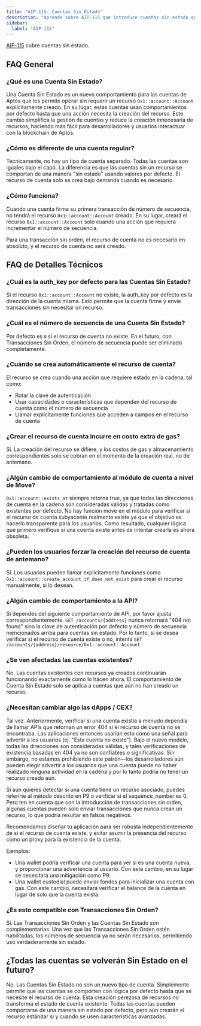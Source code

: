 ```yaml
---
title: "AIP-115: Cuentas Sin Estado"
description: "Aprende sobre AIP-115 que introduce cuentas sin estado que operan sin recursos de cuenta explícitamente creados"
sidebar:
  label: "AIP-115"
---
```


[AIP-115](https://github.com/aptos-foundation/AIPs/blob/main/aips/aip-115.md) cubre
cuentas sin estado.

## FAQ General

### ¿Qué es una Cuenta Sin Estado?

Una Cuenta Sin Estado es un nuevo comportamiento para las cuentas de Aptos que les permite
operar sin requerir un recurso `0x1::account::Account` explícitamente creado.
En su lugar, estas cuentas usan comportamientos por defecto hasta que una acción
necesita la creación del recurso. Este cambio simplifica la gestión de cuentas y reduce
la creación innecesaria de recursos, haciendo más fácil para desarrolladores y usuarios
interactuar con la blockchain de Aptos.

### ¿Cómo es diferente de una cuenta regular?

Técnicamente, no hay un tipo de cuenta separado. Todas las cuentas son iguales bajo
el capó. La diferencia es que las cuentas sin un recurso se comportan de una
manera "sin estado" usando valores por defecto. El recurso de cuenta solo se crea
bajo demanda cuando es necesario.

### ¿Cómo funciona?

Cuando una cuenta firma su primera transacción de número de secuencia, no
tendrá el recurso `0x1::account::Account` creado. En su lugar, creará el
recurso `0x1::account::Account` solo cuando una acción que requiera
incrementar el número de secuencia.

Para una transacción sin orden, el recurso de cuenta no es necesario en absoluto, y el
recurso de cuenta no será creado.

## FAQ de Detalles Técnicos

### ¿Cuál es la auth\_key por defecto para las Cuentas Sin Estado?

Si el recurso `0x1::account::Account` no existe, la auth\_key por defecto es
la dirección de la cuenta misma. Esto permite que la cuenta firme y envíe
transacciones sin necesitar un recurso.

### ¿Cuál es el número de secuencia de una Cuenta Sin Estado?

Por defecto es `0` si el recurso de cuenta no existe. En el futuro, con
Transacciones Sin Orden, el número de secuencia puede ser eliminado completamente.

### ¿Cuándo se crea automáticamente el recurso de cuenta?

El recurso se crea cuando una acción que requiere estado en la cadena, tal como:

- Rotar la clave de autenticación
- Usar capacidades o características que dependen del recurso de cuenta como el número de secuencia
- Llamar explícitamente funciones que acceden a campos en el recurso de cuenta

### ¿Crear el recurso de cuenta incurre en costo extra de gas?

Sí. La creación del recurso se difiere, y los costos de gas y almacenamiento correspondientes
solo se cobran en el momento de la creación real, no de antemano.

### ¿Algún cambio de comportamiento al módulo de cuenta a nivel de Move?

`0x1::account::exists_at` siempre retorna true, ya que todas las direcciones de cuenta en la cadena
son consideradas válidas y tratadas como existentes por defecto. No hay función move
en el módulo para verificar si el recurso de cuenta subyacente realmente
existe ya que el objetivo es hacerlo transparente para los usuarios. Como resultado, cualquier lógica
que primero verifique si una cuenta existe antes de intentar crearla es
ahora obsoleta.

### ¿Pueden los usuarios forzar la creación del recurso de cuenta de antemano?

Sí. Los usuarios pueden llamar explícitamente funciones como
`0x1::account::create_account_if_does_not_exist` para crear el recurso
manualmente, si lo desean.

### ¿Algún cambio de comportamiento a la API?

Si dependes del siguiente comportamiento de API, por favor ajusta correspondientemente.
`GET /accounts/{address}` nunca retornará "404 not found" sino la clave de autenticación
por defecto y número de secuencia mencionados arriba para cuentas sin estado.
Por lo tanto, si se desea verificar si el recurso de cuenta existe o no,
intenta `GET /accounts/{address}/resource/0x1::account::Account`

### ¿Se ven afectadas las cuentas existentes?

No. Las cuentas existentes con recursos ya creados continuarán funcionando
exactamente como lo hacen ahora. El comportamiento de Cuenta Sin Estado solo se aplica a cuentas que
aún no han creado un recurso.

### ¿Necesitan cambiar algo las dApps / CEX?

Tal vez. Anteriormente, verificar si una cuenta existía a menudo dependía de llamar
APIs que retornan un error 404 si el recurso de cuenta no se encontraba. Las aplicaciones
entonces usarían esto como una señal para advertir a los usuarios (ej. "Esta cuenta no
existe"). Bajo el nuevo modelo, todas las direcciones son consideradas válidas, y tales
verificaciones de existencia basadas en 404 ya no son confiables o significativas. Sin embargo, no estamos
prohibiendo este patrón—los desarrolladores aún pueden elegir advertir a los usuarios que una
cuenta puede no haber realizado ninguna actividad en la cadena y por lo tanto podría no tener un
recurso creado aún.

Si aún quieres detectar si una cuenta tiene un recurso asociado, puedes
referirte al método descrito en P9 o verificar si el sequence\_number es
0\. Pero ten en cuenta que con la introducción de transacciones sin orden, algunas
cuentas pueden solo enviar transacciones que nunca crean un recurso, lo que podría
resultar en falsos negativos.

Recomendamos diseñar tu aplicación para ser robusta independientemente de si el
recurso de cuenta existe, y evitar asumir la presencia del recurso como un proxy para
la existencia de la cuenta.

Ejemplos:

- Una wallet podría verificar una cuenta para ver si es una cuenta nueva, y proporcionar
  una advertencia al usuario. Con este cambio, en su lugar se necesitará una mitigación como P9.
- Una wallet custodial puede enviar fondos para inicializar una cuenta con gas. Con
  este cambio, necesitará verificar el balance de la cuenta en lugar de solo
  que la cuenta exista.

### ¿Es esto compatible con Transacciones Sin Orden?

Sí. Las Transacciones Sin Orden y las Cuentas Sin Estado son complementarias. Una vez que
las Transacciones Sin Orden estén habilitadas, los números de secuencia ya no serán necesarios,
permitiendo uso verdaderamente sin estado.

## ¿Todas las cuentas se volverán Sin Estado en el futuro?

No. Las Cuentas Sin Estado no son un nuevo tipo de cuenta. Simplemente permite que las cuentas
se comporten con lógica por defecto hasta que se necesite el recurso de cuenta. Esta creación
perezosa de recursos no transforma el estado de cuenta existente. Todas las cuentas pueden
comportarse de una manera sin estado por defecto, pero aún crearán el
recurso estándar si y cuando se usen características avanzadas.
